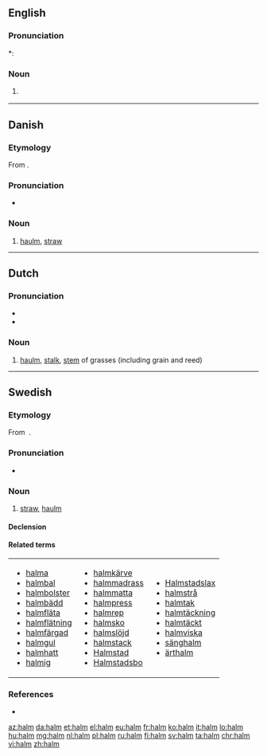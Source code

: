 ==English==

===Pronunciation===
*: {{rhymes|ɔːm|lang=en}}

===Noun===
{{en-noun|~}}
# {{label|en|botany}} {{alternative spelling of|haulm|lang=en}}

----

==Danish==
{{wikipedia|lang=da}}

===Etymology===
From {{etyl|non|da}} {{m|non|halmr}}.

===Pronunciation===
* {{IPA|/halm/|[halˀm]|lang=da}}

===Noun===
{{da-noun|en|-}}

# [[haulm]], [[straw]]

----

==Dutch==

===Pronunciation===
* {{rhymes|ɑlm|lang=nl}}
* {{audio|Nl-halm.ogg|Audio|lang=nl}}

===Noun===
{{nl-noun|m|-en|halmpje}}

# [[haulm]], [[stalk]], [[stem]] of grasses (including grain and reed)

----

==Swedish==

===Etymology===
From {{etyl|non|sv}} {{m|non|halmr}}.

===Pronunciation===
* {{audio|Sv-halm.ogg|Audio|lang=sv}}

===Noun===
{{sv-noun|c}}

# [[straw]], [[haulm]]

====Declension====
{{sv-noun-unc-irreg-c|2=halmen}}

====Related terms====
{|
|- valign=top
|
* [[halma]]
* [[halmbal]]
* [[halmbolster]]
* [[halmbädd]]
* [[halmfläta]]
* [[halmflätning]]
* [[halmfärgad]]
* [[halmgul]]
* [[halmhatt]]
* [[halmig]]
|
* [[halmkärve]]
* [[halmmadrass]]
* [[halmmatta]]
* [[halmpress]]
* [[halmrep]]
* [[halmsko]]
* [[halmslöjd]]
* [[halmstack]]
* [[Halmstad]]
* [[Halmstadsbo]]
|
* [[Halmstadslax]]
* [[halmstrå]]
* [[halmtak]]
* [[halmtäckning]]
* [[halmtäckt]]
* [[halmviska]]
* [[sänghalm]]
* [[ärthalm]]
|}

===References===
* {{R:SAOL}}

[[az:halm]]
[[da:halm]]
[[et:halm]]
[[el:halm]]
[[eu:halm]]
[[fr:halm]]
[[ko:halm]]
[[it:halm]]
[[lo:halm]]
[[hu:halm]]
[[mg:halm]]
[[nl:halm]]
[[pl:halm]]
[[ru:halm]]
[[fi:halm]]
[[sv:halm]]
[[ta:halm]]
[[chr:halm]]
[[vi:halm]]
[[zh:halm]]